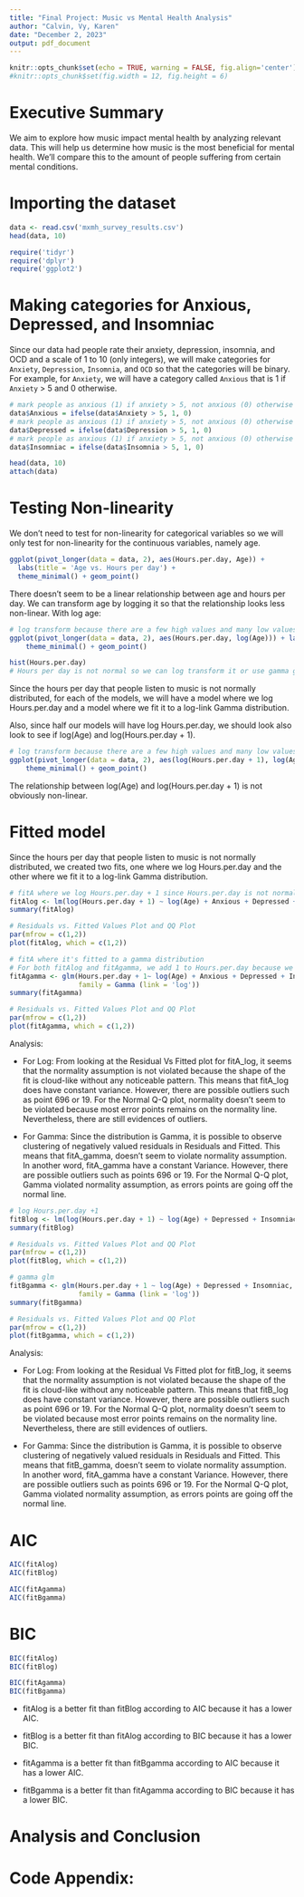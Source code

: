 ```yaml
---
title: "Final Project: Music vs Mental Health Analysis"
author: "Calvin, Vy, Karen"
date: "December 2, 2023"
output: pdf_document
---
```


```r
knitr::opts_chunk$set(echo = TRUE, warning = FALSE, fig.align='center')
#knitr::opts_chunk$set(fig.width = 12, fig.height = 6)
```


# Executive Summary

We aim to explore how music impact mental health by analyzing relevant data. This will help us determine how music is the most beneficial for mental health. We'll compare this to the amount of people suffering from certain mental conditions.

# Importing the dataset

```r
data <- read.csv('mxmh_survey_results.csv')
head(data, 10)
```
```r
require('tidyr')
require('dplyr')
require('ggplot2')
```
# Making categories for Anxious, Depressed, and Insomniac

Since our data had people rate their anxiety, depression, insomnia, and OCD and a scale of 1 to 10 (only integers), we will make categories for `Anxiety`, `Depression`, `Insomnia`, and `OCD` so that the categories will be binary. For example, for `Anxiety`, we will have a category called `Anxious` that is 1 if `Anxiety` > 5 and 0 otherwise.
```r
# mark people as anxious (1) if anxiety > 5, not anxious (0) otherwise
data$Anxious = ifelse(data$Anxiety > 5, 1, 0)
# mark people as anxious (1) if anxiety > 5, not anxious (0) otherwise
data$Depressed = ifelse(data$Depression > 5, 1, 0)
# mark people as anxious (1) if anxiety > 5, not anxious (0) otherwise
data$Insomniac = ifelse(data$Insomnia > 5, 1, 0)

head(data, 10)
attach(data)
```
\newpage
# Testing Non-linearity

We don't need to test for non-linearity for categorical variables so we will only test for non-linearity for the continuous variables, namely age.


```r
ggplot(pivot_longer(data = data, 2), aes(Hours.per.day, Age)) + 
  labs(title = 'Age vs. Hours per day') +
  theme_minimal() + geom_point()
```
There doesn't seem to be a linear relationship between age and hours per day. We can transform age by logging it so that the relationship looks less non-linear.
With log age:

```r
# log transform because there are a few high values and many low values
ggplot(pivot_longer(data = data, 2), aes(Hours.per.day, log(Age))) + labs(title = 'log(Age) vs. Hours per day') +
    theme_minimal() + geom_point()
```
```r
hist(Hours.per.day)
# Hours per day is not normal so we can log transform it or use gamma glm
```
Since the hours per day that people listen to music is not normally distributed, for each of the models, we will have a model where we log Hours.per.day and a model where we fit it to a log-link Gamma distribution.


Also, since half our models will have log Hours.per.day, we should look also look to see if log(Age) and log(Hours.per.day  + 1).

```r
# log transform because there are a few high values and many low values
ggplot(pivot_longer(data = data, 2), aes(log(Hours.per.day + 1), log(Age))) + labs(title = 'log(Age) vs. log(Hours per day + 1') +
    theme_minimal() + geom_point()
```
The relationship between log(Age) and log(Hours.per.day + 1) is not obviously non-linear.

\newpage
# Fitted model

Since the hours per day that people listen to music is not normally distributed, we created two fits, one where we log Hours.per.day and the other where we fit it to a log-link Gamma distribution.

```r
# fitA where we log Hours.per.day + 1 since Hours.per.day is not normally distributed.
fitAlog <- lm(log(Hours.per.day + 1) ~ log(Age) + Anxious + Depressed + Insomniac + Music.effects)
summary(fitAlog)

# Residuals vs. Fitted Values Plot and QQ Plot
par(mfrow = c(1,2))
plot(fitAlog, which = c(1,2))
```

```r
# fitA where it's fitted to a gamma distribution
# For both fitAlog and fitAgamma, we add 1 to Hours.per.day because we can't log zero.
fitAgamma <- glm(Hours.per.day + 1~ log(Age) + Anxious + Depressed + Insomniac + Music.effects,
                 family = Gamma (link = 'log'))
summary(fitAgamma)

# Residuals vs. Fitted Values Plot and QQ Plot
par(mfrow = c(1,2))
plot(fitAgamma, which = c(1,2))
```
Analysis:

  - For Log: From looking at the Residual Vs Fitted plot for fitA_log, it seems that the normality assumption is not violated because the shape of the fit is cloud-like without any noticeable pattern. This means that fitA_log does have constant variance. However, there are possible outliers such as point 696 or 19. For the Normal Q-Q plot, normality doesn't seem to be violated because most error points remains on the normality line. Nevertheless, there are still evidences of outliers. 

  - For Gamma: Since the distribution is Gamma, it is possible to observe clustering of negatively valued residuals in Residuals and Fitted. This means that fitA_gamma, doesn't seem to violate normality assumption. In another word, fitA_gamma have a constant Variance. However, there are possible outliers such as points 696 or 19. For the Normal Q-Q plot, Gamma violated normality assumption, as errors points are going off the normal line.

```r
# log Hours.per.day +1
fitBlog <- lm(log(Hours.per.day + 1) ~ log(Age) + Depressed + Insomniac)
summary(fitBlog)

# Residuals vs. Fitted Values Plot and QQ Plot
par(mfrow = c(1,2))
plot(fitBlog, which = c(1,2))
```

```r
# gamma glm
fitBgamma <- glm(Hours.per.day + 1 ~ log(Age) + Depressed + Insomniac,
                 family = Gamma (link = 'log'))
summary(fitBgamma)

# Residuals vs. Fitted Values Plot and QQ Plot
par(mfrow = c(1,2))
plot(fitBgamma, which = c(1,2))
```
Analysis:

  - For Log: From looking at the Residual Vs Fitted plot for fitB_log, it seems that the normality assumption is not violated because the shape of the fit is cloud-like without any noticeable pattern. This means that fitB_log does have constant variance. However, there are possible outliers such as point 696 or 19. For the Normal Q-Q plot, normality doesn't seem to be violated because most error points remains on the normality line. Nevertheless, there are still evidences of outliers. 

  - For Gamma: Since the distribution is Gamma, it is possible to observe clustering of negatively valued residuals in Residuals and Fitted. This means that fitB_gamma, doesn't seem to violate normality assumption. In another word, fitA_gamma have a constant Variance. However, there are possible outliers such as points 696 or 19. For the Normal Q-Q plot, Gamma violated normality assumption, as errors points are going off the normal line.

# AIC
```r
AIC(fitAlog)
AIC(fitBlog)

AIC(fitAgamma)
AIC(fitBgamma)
```

# BIC
```r
BIC(fitAlog)
BIC(fitBlog)

BIC(fitAgamma)
BIC(fitBgamma)
```
- fitAlog is a better fit than fitBlog according to AIC because it has a lower AIC.
- fitBlog is a better fit than fitAlog according to BIC because it has a lower BIC.

- fitAgamma is a better fit than fitBgamma according to AIC because it has a lower AIC.
- fitBgamma is a better fit than fitAgamma according to BIC because it has a lower BIC.



# Analysis and Conclusion




\newpage
# Code Appendix:

```r

```













